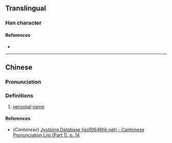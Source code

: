 {{character info}}
==Translingual==

===Han character===
{{Han char|rn=9|rad=人|as=12|sn=14|four=|canj=OHPA|ids=⿰亻筍}}

====References====
* {{Han ref|kx=0118.051|dkj=|dj=|hdz=|uh=3490|ud=13456|bh=|bd=}}

----

==Chinese==
{{zh-forms}}

===Pronunciation===
{{zh-pron
|m=xùn
|c=seon2
|mc=
|oc=
|ma=
|cat=pn
}}

===Definitions===
{{zh-hanzi}}

# [[personal]] [[name]]

====References====
* (''Cantonese'') [http://www.iso10646hk.net/jp/document/download.jsp Jyutping Database (iso10646hk.net) - Cantonese Pronunciation List (Part 1), p. 14]